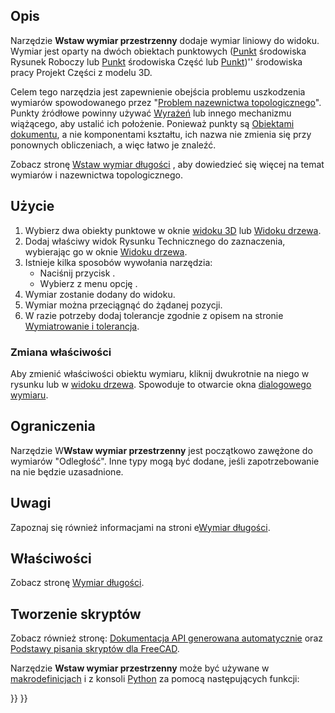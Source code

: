 <languages/>

<div class="mw-translate-fuzzy">
{{Docnav
|[[TechDraw_AxoLengthDimension/pl|Wstaw wymiar długości w aksonometrii]]
|[[TechDraw_DimensionRepair/pl|Napraw odniesienia do wymiarów]]
|[[TechDraw_Workbench/pl|środowisko pracy Rysunek Techniczny]]
|IconL=TechDraw_Balloon.svg
|IconR=TechDraw_DimensionRepair.svg
|IconC=Workbench_TechDraw.svg
}}
</div>

{{VeryImportantMessage|This tool is obsolete, it is not available in 1.1 and above.<br> The regular Dimension tool should be used instead.}}

{{GuiCommand/pl
|Name=TechDraw LandmarkDimension
|Name/pl=Rysunek Techniczny: Wstaw wymiar przestrzenny
|MenuLocation=Rysunek Techniczny → Wymiary → Wstaw wymiar przestrzenny - EXPERYMENTALNE
|Workbenches=[[TechDraw_Workbench/pl|Rysunek Techniczny]]
|Version=0.19
|SeeAlso=[[TechDraw_HorizontalDimension/pl|Wstaw wymiar poziomy]], [[TechDraw_VerticalDimension/pl|Wstaw wymiar pionowy]]
}}

<span id="Description"></span>
==Opis==

Narzędzie '''Wstaw wymiar przestrzenny''' dodaje wymiar liniowy do widoku.
Wymiar jest oparty na dwóch obiektach punktowych ([[Draft_Point/pl|Punkt]] środowiska Rysunek Roboczy lub [[Part_Point/pl|Punkt]] środowiska Część lub [[PartDesign_Point/pl|Punkt]])'' środowiska pracy Projekt Części z modelu 3D.

Celem tego narzędzia jest zapewnienie obejścia problemu uszkodzenia wymiarów spowodowanego przez "[[Topological_naming_problem/pl|Problem nazewnictwa topologicznego]]". Punkty źródłowe powinny używać [[Expressions/pl|Wyrażeń]] lub innego mechanizmu wiążącego, aby ustalić ich położenie. Ponieważ punkty są [[App_DocumentObject/pl|Obiektami dokumentu]], a nie komponentami kształtu, ich nazwa nie zmienia się przy ponownych obliczeniach, a więc łatwo je znaleźć.

Zobacz stronę [[TechDraw_LengthDimension/pl#Ograniczenia|Wstaw wymiar długości]] , aby dowiedzieć się więcej na temat wymiarów i nazewnictwa topologicznego.

<span id="Usage"></span>
==Użycie==

# Wybierz dwa obiekty punktowe w oknie [[3D_view/pl|widoku 3D]] lub [[Tree_view/pl|Widoku drzewa]].
# Dodaj właściwy widok Rysunku Technicznego do zaznaczenia, wybierając go w oknie [[Tree_view/pl|Widoku drzewa]].
# Istnieje kilka sposobów wywołania narzędzia:
#* Naciśnij przycisk {{Button|[[Image:TechDraw_LandmarkDimension.svg|16px]] '''Wstaw wymiar przestrzenny'''}}.
#* Wybierz z menu opcję {{MenuCommand|Rysunek Techniczny → Wymiary → [[Image:TechDraw_LandmarkDimension.svg|16px]] Wstaw wymiar przestrzenny}}.
# Wymiar zostanie dodany do widoku.
# Wymiar można przeciągnąć do żądanej pozycji.
# W razie potrzeby dodaj tolerancje zgodnie z opisem na stronie [[TechDraw_Geometric_dimensioning_and_tolerancing/pl#Tolerancja|Wymiatrowanie i tolerancja]].

<span id="Change_properties"></span>
===Zmiana właściwości===

Aby zmienić właściwości obiektu wymiaru, kliknij dwukrotnie na niego w rysunku lub w [[Tree_view/pl|widoku drzewa]]. Spowoduje to otwarcie okna [[TechDraw_LengthDimension/pl#Okno_dialogowe|dialogowego wymiaru]].

<span id="Limitations"></span>
==Ograniczenia==

Narzędzie W'''Wstaw wymiar przestrzenny''' jest początkowo zawężone do wymiarów "Odległość". Inne typy mogą być dodane, jeśli zapotrzebowanie na nie będzie uzasadnione.

<span id="Notes"></span>
==Uwagi==

Zapoznaj się również informacjami na stroni e[[TechDraw_LengthDimension/pl#Uwagi|Wymiar długości]].

<span id="Properties"></span>
==Właściwości== 

Zobacz stronę [[TechDraw_LengthDimension/pl#W.C5.82a.C5.9Bciwo.C5.9Bci|Wymiar długości]].

<span id="Scripting"></span>
==Tworzenie skryptów==

Zobacz również stronę: [https://freecad.github.io/SourceDoc/ Dokumentacja API generowana automatycznie] oraz [[FreeCAD_Scripting_Basics/pl|Podstawy pisania skryptów dla FreeCAD]].

Narzędzie '''Wstaw wymiar przestrzenny''' może być używane w [[macros/pl|makrodefinicjach]] i z konsoli [[Python/pl|Python]] za pomocą następujących funkcji:

{{Code|code=
dim1 = FreeCAD.ActiveDocument.addObject("TechDraw::LandmarkDimension", "Landmark")
dim1.Type = "Distance"
dim1.References2D = [(TDView, "Vertex1")]
dim1.References3D = [(Point3d1, "Vertex1")]
dim1.References3D = [(Point3d2, "Vertex1")]
page.addView(dim1)
}}


<div class="mw-translate-fuzzy">
{{Docnav
|[[TechDraw_AxoLengthDimension/pl|Wstaw wymiar długości w aksonometrii]]
|[[TechDraw_DimensionRepair/pl|Napraw odniesienia do wymiarów]]
|[[TechDraw_Workbench/pl|środowisko pracy Rysunek Techniczny]]
|IconL=TechDraw_Balloon.svg
|IconR=TechDraw_DimensionRepair.svg
|IconC=Workbench_TechDraw.svg
}}
</div>

{{TechDraw Tools navi{{#translation:}}}}
{{Userdocnavi{{#translation:}}}}